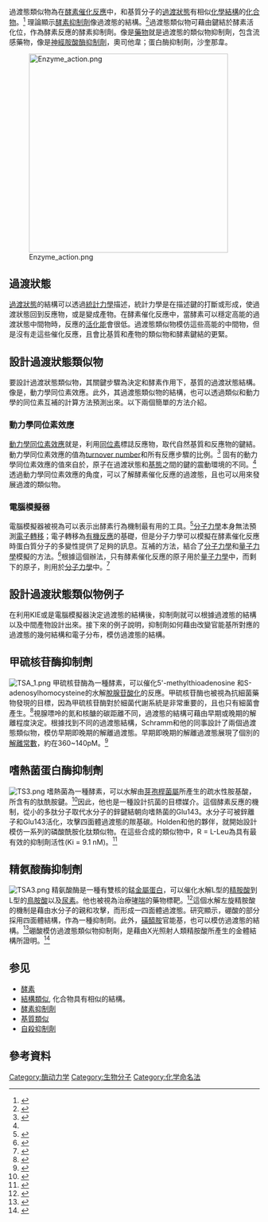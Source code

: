 過渡態類似物為在[[酵素催化反應|酵素催化反應]]中，和基質分子的[[過渡狀態|過渡狀態]]有相似[[化學結構|化學結構]]的[[化合物|化合物]]。<ref>{{cite book|last=Silverman|first=Richard B.|title=The Organic Chemistry of Drug Design and Drug Action|url=https://archive.org/details/organicchemistry00silv_0|year=2004|publisher=Elsevier Academic Press|location=San Diego, CA|isbn=0-12-643732-7}}</ref> 理論顯示[[酵素抑制劑|酵素抑制劑]]像過渡態的結構。<ref>{{cite journal|last=Copeland|first=R.A.|coauthors=Davis, J.P.; Cain, G.A.; Pitts, W.J.; Magolda, R.L.|journal=Biochemistry|year=1996|volume=35|page=1270|doi=10.1021/bi952168g|title=The Immunosuppressive Metabolite of Leflunomide is a Potent Inhibitor of Human Dihydroorotate Dehydrogenase|issue=4}}</ref>過渡態類似物可藉由鍵結於酵素活化位，作為酵素反應的酵素抑制劑。像是[[藥物|藥物]]就是過渡態的類似物抑制劑，包含流感藥物，像是[[神經胺酸酶抑制劑|神經胺酸酶抑制劑]]，奧司他韋；蛋白酶抑制劑，沙奎那韋。

[[File:Enzyme_action.png|400px]]

==過渡狀態==
[[過渡狀態|過渡狀態]]的結構可以透過[[統計力學|統計力學]]描述，統計力學是在描述鍵的打斷或形成，使過渡狀態回到反應物，或是變成產物。在酵素催化反應中，當酵素可以穩定高能的過渡狀態中間物時，反應的[[活化能|活化能]]會很低。過渡態類似物模仿這些高能的中間物，但是沒有走這些催化反應，且會比基質和產物的類似物和酵素鍵結的更緊。

==設計過渡狀態類似物==
要設計過渡狀態類似物，其關鍵步驟為決定和酵素作用下，基質的過渡狀態結構。像是，動力學同位素效應。此外，其過渡態類似物的結構，也可以透過類似和動力學的同位素互補的計算方法預測出來。以下兩個簡單的方法介紹。

===動力學同位素效應===
[[動力學同位素效應|動力學同位素效應]]就是，利用[[同位素|同位素]]標誌反應物，取代自然基質和反應物的鍵結。動力學同位素效應的值為[[turnover_number|turnover number]]和所有反應步驟的比例。<ref name="Schramm2011">{{cite journal|last=Schramm|first=Vern L>|title=Enzymatic Transition States, Transition-State Analogs, Dynamics, Thermodynamics, and Lifetimes|url=https://archive.org/details/sim_annual-review-of-biochemistry_2011_80/page/703|journal=Annu. Rev. Biochem|year=2011|volume=80|pages=703–732|doi=10.1146/annurev-biochem-061809-100742|pmid=21675920}}</ref> 固有的動力學同位素效應的值來自於，原子在過渡狀態和[[基態|基態]]之間的鍵的震動環境的不同。<ref name="Schramm2011" />透過動力學同位素效應的角度，可以了解酵素催化反應的過渡態，且也可以用來發展過渡的類似物。

===電腦模擬器===
電腦模擬器被視為可以表示出酵素行為機制最有用的工具。<ref>{{cite journal|first=Kollman|last=Peter|coauthors=Kuhn, B. & Peräkylä, M.|title=Computational Studies of Enzyme-Catalyzed Reactions: Where Are We in Predicting Mechanisms and in Understanding the Nature of Enzyme Catalysis?|journal=J. Phys. Chem. B|year=2002|volume=106|issue=7|pages=1537–1542|doi=10.1021/jp012017p}}</ref>[[分子力學|分子力學]]本身無法預測[[電子轉移|電子轉移]]；電子轉移為[[有機反應|有機反應]]的基礎，但是分子力學可以模擬在酵素催化反應時蛋白質分子的多變性提供了足夠的訊息。互補的方法，結合了[[分子力學|分子力學]]和[[量子力學|量子力學]]模擬的方法。<ref>{{cite journal|first=G|last=Hou|coauthors=Hou, G. & Cui, Q.|title=QM/MM Analysis Suggests that Alkaline Phosphatase (AP) and Nucleotide Pyrophosphatase/Phosphodiesterase Slightly Tighten the Transition State for Phosphate Diester Hydrolysis Relative to Solution: Implication for Catalytic Promiscuity in the AP Superfamily|journal=J. Am. Chem. Soc.|year=2011|volume=134|issue=1|pages=229–246|doi=10.1021/ja205226d}}</ref>根據這個辦法，只有酵素催化反應的原子用於[[量子力學|量子力學]]中，而剩下的原子，則用於[[分子力學|分子力學]]中。<ref>{{cite journal|first=S|last=Schwartz|coauthors=Saen-oon, S.; Quaytman-Machleder, S.; Schramm, V. L. & Schwartz, S. D.|title=Atomic Detail of Chemical Transformation at the Transition State of an Enzymatic Reaction|journal=PNAS|year=2008|volume=105|issue=43|pages=16543–16545|bibcode=2008PNAS..10516543S|doi=10.1073/pnas.0808413105}}</ref>

==設計過渡狀態類似物例子==
在利用KIE或是電腦模擬器決定過渡態的結構後，抑制劑就可以根據過渡態的結構以及中間產物設計出來。接下來的例子說明，抑制劑如何藉由改變官能基所對應的過渡態的幾何結構和電子分布，模仿過渡態的結構。

==甲硫核苷酶抑制劑==
[[File:TSA_1.png|center]]
甲硫核苷酶為一種酵素，可以催化5'-methylthioadenosine 和S-adenosylhomocysteine的水解[[脫腺苷酸化|脫腺苷酸化]]的反應。甲硫核苷酶也被視為抗細菌藥物發現的目標，因為甲硫核苷酶對於細菌代謝系統是非常重要的，且也只有細菌會產生。<ref>{{cite journal|last=Singh|first=Vipender|coauthors=Singh V, Lee JE, Núñez S, Howell PL, Schramm VL.|title=Transition state structure of 5'-methylthioadenosine/S-adenosylhomocysteine nucleosidase from Escherichia coli and its similarity to transition state analogues|journal=Biochemistry|year=2005|volume=44|issue=35|pages=11647–11659|pmid=16128565|doi=10.1021/bi050863a}}</ref>視腺嘌呤的氮和核醣的碳距離不同，過渡態的結構可藉由早期或晚期的解離程度決定。根據找到不同的過渡態結構，Schramm和他的同事設計了兩個過渡態類似物，模仿早期即晚期的解離過渡態。早期即晚期的解離過渡態展現了個別的[[解離常數|解離常數]]，約在360~140pM。<ref>{{cite journal|last=Guitierrez|first=Jemy|coauthors=Luo, M., Singh, V., Li, L., Brown, R. L., Norris, G. E.|title=Picomolar Inhibitors as Transition-State Probes of 5′-Methylthioadenosine Nucleosidases|journal=ACS chemical biology|year=2007|volume=2|issue=11|pages=725–734|doi=10.1021/cb700166z|pmid=18030989}}</ref>

==嗜熱菌蛋白酶抑制劑==
[[File:TS3.png|center]]
嗜熱菌為一種酵素，可以水解由[[芽孢桿菌屬|芽孢桿菌屬]]所產生的疏水性胺基酸，所含有的肽酰胺鍵。<ref>{{cite journal|last=S|first=Endo|title=Studies on protease produced by thermophilic bacteria|journal=J. Ferment. Technol.|year=1962|volume=40|pages=346–353}}</ref>因此，他也是一種設計抗菌的目標媒介。這個酵素反應的機制，從小的多肽分子取代水分子的鋅鍵結朝向嗜熱菌的Glu143。水分子可被鋅離子和Glu143活化，攻擊四面體過渡態的羰基碳。Holden和他的夥伴，就開始設計模仿一系列的磷酸酰胺化肽類似物。在這些合成的類似物中，R = L-Leu為具有最有效的抑制劑活性(Ki = 9.1 nM)。<ref>{{cite journal|last=Holden|first=Hazel|coauthors=Tronrud, D. E., Monzingo, A. F., & Weaver, L. H.|title=Slow-and fast-binding inhibitors of thermolysin display different modes of binding: crystallographic analysis of extended [[phosphoramidate|phosphoramidate]] transition-state analogs|journal=Biochemistry|year=1987|volume=26|issue=26|pages=8542–8553|doi=10.1021/bi00400a008}}</ref>

==精氨酸酶抑制劑==
[[File:TSA3.png|center]]
精氨酸酶是一種有雙核的錳[[金屬蛋白|金屬蛋白]]，可以催化水解L型的[[精胺酸|精胺酸]]到L型的[[鳥胺酸|鳥胺酸]]以及[[尿素|尿素]]。他也被視為治療[[哮喘|哮喘]]的藥物標靶。<ref>{{cite journal|last=Maarsingh|first=Harm|coauthors=Johan Zaagsma, Herman Meurs|title=Arginase: a key enzyme in the pathophysiology of allergic asthma opening novel therapeutic perspectives|journal=Br J Pharmacol.|date=October 2009|volume=158|issue=3|pages=652–664|doi=10.1111/j.1476-5381.2009.00374.x|pmc=2765587}}</ref>這個水解左旋精胺酸的機制是藉由水分子的親和攻擊，而形成一四面體過渡態。研究顯示，硼酸的部分採用四面體結構，作為一種抑制劑。此外，[[磺醯胺|磺醯胺]]官能基，也可以模仿過渡態的結構。<ref>{{cite journal|last=E|first=Cama|coauthors=Shin H, Christianson DW.|title=Design of amino acid sulfonamides as transition-state analogue inhibitors of arginase|journal=J Am Chem Soc.|year=2003|volume=125|issue=43|pages=13052–7.|doi=10.1021/ja036365b}}</ref>硼酸模仿過渡態類似物抑制劑，是藉由X光照射人類精胺酸所產生的金體結構所證明。<ref>{{cite journal|last=Shishova|first=Ekaterina|coauthors=Luigi Di Costanzo, David E. Cane, and David W. Christianson|title=Probing the Specificity Determinants of Amino Acid Recognition by Arginase|journal=Biochemistry|year=2009|volume=48|issue=1|pages=121–131|doi=10.1021/bi801911v}}</ref>

[[Category:酶动力学|Category:酶动力学]]
[[Category:生物分子|Category:生物分子]]
[[Category:化学命名法|Category:化学命名法]]

== 参见 ==

* [[酵素|酵素]]
* [[結構類似|結構類似]], 化合物具有相似的結構。
* [[酵素抑制劑|酵素抑制劑]]
* [[基質類似|基質類似]]
* [[自殺抑制劑|自殺抑制劑]]

==參考資料==
{{reflist}}